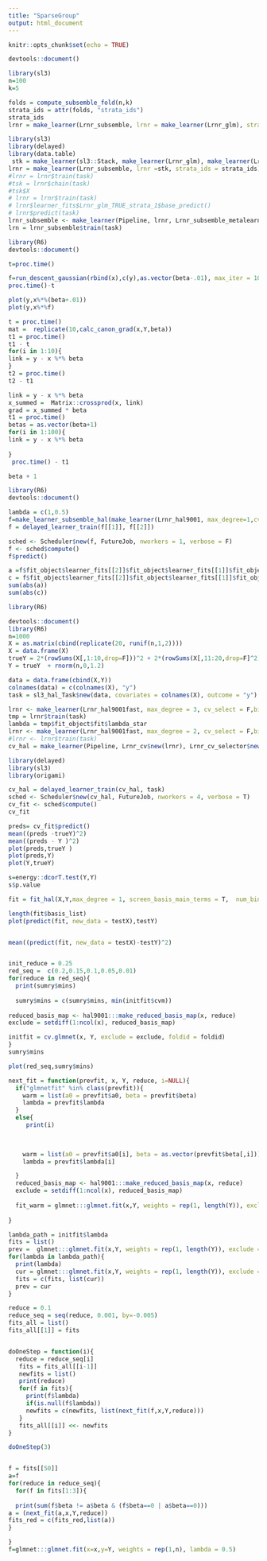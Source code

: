 ```yaml
---
title: "SparseGroup"
output: html_document
---
```


```r
knitr::opts_chunk$set(echo = TRUE)
```


```r
devtools::document()
```





```r
library(sl3)
n=100
k=5

folds = compute_subsemble_fold(n,k)
strata_ids = attr(folds, "strata_ids")
strata_ids
lrnr = make_learner(Lrnr_subsemble, lrnr = make_learner(Lrnr_glm), strata_ids = strata_ids)

```


```r
library(sl3)
library(delayed)
library(data.table)
 stk = make_learner(sl3::Stack, make_learner(Lrnr_glm), make_learner(Lrnr_glmnet))
lrnr = make_learner(Lrnr_subsemble, lrnr =stk, strata_ids = strata_ids)
#lrnr = lrnr$train(task)
#tsk = lrnr$chain(task)
#tsk$X
# lrnr = lrnr$train(task)
# lrnr$learner_fits$Lrnr_glm_TRUE_strata_1$base_predict()
# lrnr$predict(task)
lrnr_subsemble <- make_learner(Pipeline, lrnr, Lrnr_subsemble_metalearner$new(strata_ids = strata_ids))
lrn = lrnr_subsemble$train(task)

```


```r
library(R6)
devtools::document()
```



```r

t=proc.time()

f=run_descent_gaussian(rbind(x),c(y),as.vector(beta-.01), max_iter = 1000, verbose=T)
proc.time()-t
```


```r
plot(y,x%*%(beta+.01))
plot(y,x%*%f)
```


```r
t = proc.time()
mat =  replicate(10,calc_canon_grad(x,Y,beta))
t1 = proc.time()
t1 - t
for(i in 1:10){
link = y - x %*% beta
}
t2 = proc.time()
t2 - t1
```


```r

link = y - x %*% beta
x_summed =  Matrix::crossprod(x, link)
grad = x_summed * beta
t1 = proc.time()
betas = as.vector(beta+1)
for(i in 1:100){
link = y - x %*% beta
 
}
 proc.time() - t1
```

```r
beta + 1

```
```r
library(R6)
devtools::document()

```




```r

lambda = c(1,0.5)
f=make_learner_subsemble_hal(make_learner(Lrnr_hal9001, max_degree=1,cv_select=F, lambda = lambda, verbose=F), task,k=4, num_preds = length(lambda))
f = delayed_learner_train(f[[1]], f[[2]])

sched <- Scheduler$new(f, FutureJob, nworkers = 1, verbose = F)
f <- sched$compute()
f$predict()
```


```r
a =f$fit_object$learner_fits[[2]]$fit_object$learner_fits[[1]]$fit_object$beta
c = f$fit_object$learner_fits[[2]]$fit_object$learner_fits[[1]]$fit_object$hal_fits[[2]]$coefs[-1]
sum(abs(a))
sum(abs(c))
```

```r
library(R6)

devtools::document()
library(R6)
n=1000
X = as.matrix(cbind(replicate(20, runif(n,1,2))))
X = data.frame(X)
trueY = 2*(rowSums(X[,1:10,drop=F]))^2 + 2*(rowSums(X[,11:20,drop=F]^2))
Y = trueY  + rnorm(n,0,1.2)

data = data.frame(cbind(X,Y))
colnames(data) = c(colnames(X), "y")
task = sl3_hal_Task$new(data, covariates = colnames(X), outcome = "y")
```

```r
lrnr <- make_learner(Lrnr_hal9001fast, max_degree = 3, cv_select = F,bins=c(100,50,10),  cor_pval=0.05, dcor_pval = NULL, screen_basis_main_terms=F, screen_basis_interactions=F, smoothness_orders=1, max_total_basis = 50000)
tmp = lrnr$train(task)
lambda = tmp$fit_object$fit$lambda_star
lrnr <- make_learner(Lrnr_hal9001fast, max_degree = 2, cv_select = F,bins= c(500,50,5),  cor_pval=0.15,screen_basis_main_terms=T, screen_basis_interactions=F, lambda = lambda, smoothness_orders = 1)
#lrnr <- lrnr$train(task)
cv_hal = make_learner(Pipeline, Lrnr_cv$new(lrnr), Lrnr_cv_selector$new())
```















```r
library(delayed)
library(sl3)
library(origami)

cv_hal = delayed_learner_train(cv_hal, task)
sched <- Scheduler$new(cv_hal, FutureJob, nworkers = 4, verbose = T)
cv_fit <- sched$compute()
cv_fit
```

```r

preds= cv_fit$predict()
mean((preds -trueY)^2)
mean((preds - Y )^2)
plot(preds,trueY )
plot(preds,Y)
plot(Y,trueY)
```




```r
s=energy::dcorT.test(Y,Y)
s$p.value
```

```r
fit = fit_hal(X,Y,max_degree = 1, screen_basis_main_terms = T,  num_bins=min(n/10,500), smoothness_orders = 0)


```
```r
length(fit$basis_list)
plot(predict(fit, new_data = testX),testY)


mean((predict(fit, new_data = testX)-testY)^2)



```



```r



init_reduce = 0.25
red_seq =  c(0.2,0.15,0.1,0.05,0.01)
for(reduce in red_seq){
  print(sumry$mins)
  
  sumry$mins = c(sumry$mins, min(initfit$cvm))
  
reduced_basis_map <- hal9001:::make_reduced_basis_map(x, reduce)
exclude = setdiff(1:ncol(x), reduced_basis_map)

initfit = cv.glmnet(x, Y, exclude = exclude, foldid = foldid)
}
sumry$mins
```

```r

plot(red_seq,sumry$mins)

```

```r
next_fit = function(prevfit, x, Y, reduce, i=NULL){
  if("glmnetfit" %in% class(prevfit)){
    warm = list(a0 = prevfit$a0, beta = prevfit$beta)
    lambda = prevfit$lambda
  }
  else{
     print(i)

    
  
    warm = list(a0 = prevfit$a0[i], beta = as.vector(prevfit$beta[,i]))
    lambda = prevfit$lambda[i]

  }
  reduced_basis_map <- hal9001:::make_reduced_basis_map(x, reduce)
  exclude = setdiff(1:ncol(x), reduced_basis_map)
  
  fit_warm = glmnet:::glmnet.fit(x,Y, weights = rep(1, length(Y)), exclude =exclude, warm = warm, lambda = lambda )
  
}

```

```r

lambda_path = initfit$lambda
fits = list()
prev =  glmnet:::glmnet.fit(x,Y, weights = rep(1, length(Y)), exclude =exclude, lambda = lambda_path[1] )
for(lambda in lambda_path){
  print(lambda)
  cur = glmnet:::glmnet.fit(x,Y, weights = rep(1, length(Y)), exclude =exclude, warm = list(a0=prev$a0, beta = as.vector(prev$beta)), lambda = lambda )
  fits = c(fits, list(cur))
  prev = cur
}
```

```r
reduce = 0.1
reduce_seq = seq(reduce, 0.001, by=-0.005)
fits_all = list()
fits_all[[1]] = fits


doOneStep = function(i){
  reduce = reduce_seq[i]
   fits = fits_all[[i-1]]
   newfits = list()
   print(reduce)
   for(f in fits){
     print(f$lambda)
     if(is.null(f$lambda))
     newfits = c(newfits, list(next_fit(f,x,Y,reduce)))
   }
   fits_all[[i]] <<- newfits
}

doOneStep(3)

```

```r


```



```r
f = fits[[50]]
a=f
for(reduce in reduce_seq){
  for(f in fits[1:3]){
    
  print(sum(f$beta != a$beta & (f$beta==0 | a$beta==0)))
a = (next_fit(a,x,Y,reduce))
fits_red = c(fits_red,list(a))
}

}
f=glmnet:::glmnet.fit(x=x,y=Y, weights = rep(1,n), lambda = 0.5)

```

